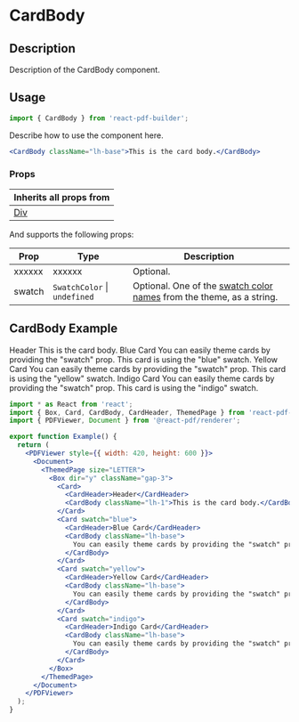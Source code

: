 

<Meta title="Documentation/Components/Cards/CardBody" />

<h1>CardBody</h1>

## Description

Description of the CardBody component.

## Usage

```jsx
import { CardBody } from 'react-pdf-builder';
```

Describe how to use the component here.

```jsx
<CardBody className="lh-base">This is the card body.</CardBody>
```

### Props

| Inherits all props from                                                                                      |
| ------------------------------------------------------------------------------------------------------------ |
| [Div](https://justinmahar.github.io/react-pdf-builder/?path=/docs/documentation-components-basics-div--docs) |

And supports the following props:

| Prop   | Type                             | Description                                                                                                                                                                  |
| ------ | -------------------------------- | ---------------------------------------------------------------------------------------------------------------------------------------------------------------------------- |
| xxxxxx | xxxxxx                           | Optional.                                                                                                                                                                    |
| swatch | `SwatchColor` &#124; `undefined` | Optional. One of the [swatch color names](https://justinmahar.github.io/react-pdf-builder/?path=/docs/documentation-themes--docs#swatch-colors) from the theme, as a string. |

## CardBody Example

<DocsPDF>
  <Box dir="y" className="gap-3">
    <Card>
      <CardHeader>Header</CardHeader>
      <CardBody className="lh-1">This is the card body.</CardBody>
    </Card>
    <Card swatch="blue">
      <CardHeader>Blue Card</CardHeader>
      <CardBody className="lh-base">You can easily theme cards by providing the "swatch" prop. This card is using the "blue" swatch.</CardBody>
    </Card>
    <Card swatch="yellow">
      <CardHeader>Yellow Card</CardHeader>
      <CardBody className="lh-base">You can easily theme cards by providing the "swatch" prop. This card is using the "yellow" swatch.</CardBody>
    </Card>
    <Card swatch="indigo">
      <CardHeader>Indigo Card</CardHeader>
      <CardBody className="lh-base">You can easily theme cards by providing the "swatch" prop. This card is using the "indigo" swatch.</CardBody>
    </Card>
  </Box>
</DocsPDF>

```jsx
import * as React from 'react';
import { Box, Card, CardBody, CardHeader, ThemedPage } from 'react-pdf-builder';
import { PDFViewer, Document } from '@react-pdf/renderer';

export function Example() {
  return (
    <PDFViewer style={{ width: 420, height: 600 }}>
      <Document>
        <ThemedPage size="LETTER">
          <Box dir="y" className="gap-3">
            <Card>
              <CardHeader>Header</CardHeader>
              <CardBody className="lh-1">This is the card body.</CardBody>
            </Card>
            <Card swatch="blue">
              <CardHeader>Blue Card</CardHeader>
              <CardBody className="lh-base">
                You can easily theme cards by providing the "swatch" prop. This card is using the "blue" swatch.
              </CardBody>
            </Card>
            <Card swatch="yellow">
              <CardHeader>Yellow Card</CardHeader>
              <CardBody className="lh-base">
                You can easily theme cards by providing the "swatch" prop. This card is using the "yellow" swatch.
              </CardBody>
            </Card>
            <Card swatch="indigo">
              <CardHeader>Indigo Card</CardHeader>
              <CardBody className="lh-base">
                You can easily theme cards by providing the "swatch" prop. This card is using the "indigo" swatch.
              </CardBody>
            </Card>
          </Box>
        </ThemedPage>
      </Document>
    </PDFViewer>
  );
}
```
